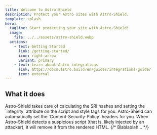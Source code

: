 ```yaml
---
title: Welcome to Astro-Shield
description: Protect your Astro sites with Astro-Shield.
template: splash
hero:
  tagline: Start protecting your site with Astro-Shield!
  image:
    file: ../../assets/astro-shield.webp
  actions:
    - text: Getting Started
      link: /getting-started/
      icon: right-arrow
      variant: primary
    - text: Learn about Astro integrations
      link: https://docs.astro.build/en/guides/integrations-guide/
      icon: external
---
```



## What it does

<CardGrid stagger>
	<Card title="Implement Subresource Integrity" icon="pencil">
		Astro-Shield takes care of calculating the SRI hashes and setting the
		`integrity` attribute on the script and style tags for you.
	</Card>
	<Card title="Set Content-Security-Policy headers" icon="seti:lock">
		Astro-Shield can automatically set the `Content-Security-Policy` headers
		for you.
	</Card>
	<Card title="Block injected scripts" icon="close">
		When Astro-Shield detects a suspicious script (that is, likely injected by
		an attacker), it will remove it from the rendered HTML.
	</Card>
	{/* <Card title="Prevent Prototype Pollution" icon="seti:gulp">
		Blablablah...
	</Card> */}
</CardGrid>
